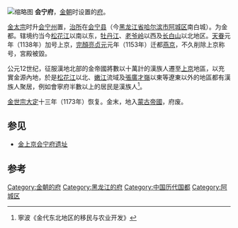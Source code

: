 [[File:Huiningfu_plan.jpg|缩略图]]
'''会宁府'''，[[金朝|金朝]]时设置的[[府_(行政区划)|府]]。

[[金太宗|金太宗]]时升[[会宁州_(金朝)|会宁州]]置，[[治所|治所]]在[[会宁县_(金朝)|会宁县]]（今[[黑龙江省|黑龙江省]][[哈尔滨市|哈尔滨市]][[阿城区|阿城区]]南白城）。为金都。辖境约当今[[松花江|松花江]]以南以东，[[牡丹江|牡丹江]]、[[老爷岭|老爷岭]]以西及[[长白山|长白山]]以北地区。[[天眷|天眷]]元年（1138年）加号上京，[[完顏亮|完顏亮]][[贞元_(金朝)|贞元]]元年（1153年）迁都[[燕京|燕京]]，不久削除上京称号，宮殿被毀。

公元12世纪，征服漢地北部的金帝國將數以十萬計的漢族人遷至[[金上京|上京]]地區，以充實金源內地，於是[[松花江|松花江]]以北、[[嫩江|嫩江]]流域及[[張廣才嶺|張廣才嶺]]以東等遼東以外的地區都有漢族人聚居，例如會寧府半數以上的居民是漢族人<ref name="移民">寧波《金代东北地区的移民与农业开发》</ref>。

[[金世宗|金世宗]][[大定_(金朝)|大定]]十三年（1173年）恢复。金末，地入[[蒙古帝國|蒙古帝國]]，府废。

== 参见 ==
* [[金上京会宁府遗址|金上京会宁府遗址]]

== 参考 ==
<references />

{{金朝行政区划|nocat}}
{{中国都城}}

[[Category:金朝的府|Category:金朝的府]] 
[[Category:黑龙江的府|Category:黑龙江的府]]
[[Category:中国历代国都|Category:中国历代国都]]
[[Category:阿城区|Category:阿城区]]